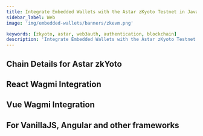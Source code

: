 ```yaml
---
title: Integrate Embedded Wallets with the Astar zKyoto Testnet in JavaScript
sidebar_label: Web
image: 'img/embedded-wallets/banners/zkevm.png'

keywords: [zkyoto, astar, web3auth, authentication, blockchain]
description: 'Integrate Embedded Wallets with the Astar zKyoto Testnet in JavaScript | Embedded Wallets'
---
```



<SEO
  title="Integrate Embedded Wallets with the Astar zKyoto Testnet in JavaScript"
  description="Integrate Embedded Wallets with the Astar zKyoto Testnet in JavaScript | Embedded Wallets"
  image="https://docs.metamask.io/img/embedded-wallets/banners/zkevm.png"
  slug="/embedded-wallets/connect-blockchain/evm/zkyoto/web"
/>

## Chain Details for Astar zkYoto

<ChainDetailsAstarZkyoto />

## React Wagmi Integration

<ReactWagmiIntegration />

## Vue Wagmi Integration

<VueWagmiIntegration />

## For VanillaJS, Angular and other frameworks

<JsBlockchainMethods />
